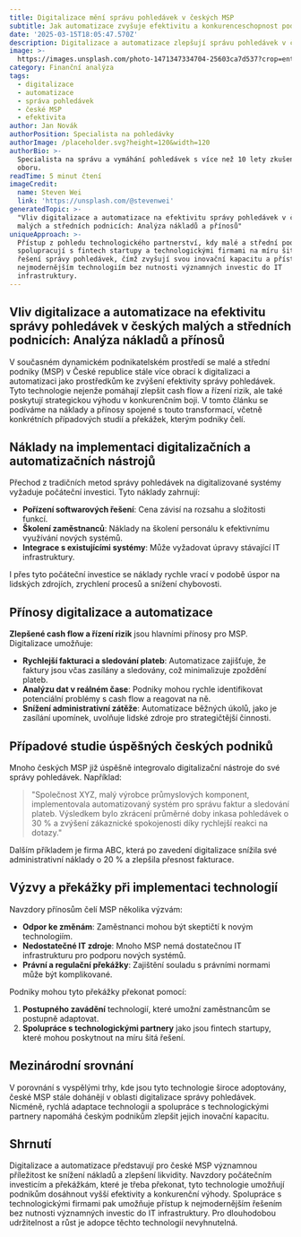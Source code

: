 ```yaml
---
title: Digitalizace mění správu pohledávek v českých MSP
subtitle: Jak automatizace zvyšuje efektivitu a konkurenceschopnost podniků
date: '2025-03-15T18:05:47.570Z'
description: Digitalizace a automatizace zlepšují správu pohledávek v českých MSP.
image: >-
  https://images.unsplash.com/photo-1471347334704-25603ca7d537?crop=entropy&cs=tinysrgb&fit=max&fm=jpg&ixid=M3w3MjA5MjJ8MHwxfHJhbmRvbXx8fHx8fHx8fDE3NDIwNjE5NDd8&ixlib=rb-4.0.3&q=80&w=1080
category: Finanční analýza
tags:
  - digitalizace
  - automatizace
  - správa pohledávek
  - české MSP
  - efektivita
author: Jan Novák
authorPosition: Specialista na pohledávky
authorImage: /placeholder.svg?height=120&width=120
authorBio: >-
  Specialista na správu a vymáhání pohledávek s více než 10 lety zkušeností v
  oboru.
readTime: 5 minut čtení
imageCredit:
  name: Steven Wei
  link: 'https://unsplash.com/@stevenwei'
generatedTopic: >-
  "Vliv digitalizace a automatizace na efektivitu správy pohledávek v českých
  malých a středních podnicích: Analýza nákladů a přínosů"
uniqueApproach: >-
  Přístup z pohledu technologického partnerství, kdy malé a střední podniky
  spolupracují s fintech startupy a technologickými firmami na míru šitých
  řešení správy pohledávek, čímž zvyšují svou inovační kapacitu a přístup k
  nejmodernějším technologiím bez nutnosti významných investic do IT
  infrastruktury.
---
```

## Vliv digitalizace a automatizace na efektivitu správy pohledávek v českých malých a středních podnicích: Analýza nákladů a přínosů

V současném dynamickém podnikatelském prostředí se malé a střední podniky (MSP) v České republice stále více obrací k digitalizaci a automatizaci jako prostředkům ke zvýšení efektivity správy pohledávek. Tyto technologie nejenže pomáhají zlepšit cash flow a řízení rizik, ale také poskytují strategickou výhodu v konkurenčním boji. V tomto článku se podíváme na náklady a přínosy spojené s touto transformací, včetně konkrétních případových studií a překážek, kterým podniky čelí.

## Náklady na implementaci digitalizačních a automatizačních nástrojů

Přechod z tradičních metod správy pohledávek na digitalizované systémy vyžaduje počáteční investici. Tyto náklady zahrnují:

- **Pořízení softwarových řešení**: Cena závisí na rozsahu a složitosti funkcí.
- **Školení zaměstnanců**: Náklady na školení personálu k efektivnímu využívání nových systémů.
- **Integrace s existujícími systémy**: Může vyžadovat úpravy stávající IT infrastruktury.

I přes tyto počáteční investice se náklady rychle vrací v podobě úspor na lidských zdrojích, zrychlení procesů a snížení chybovosti.

## Přínosy digitalizace a automatizace

**Zlepšené cash flow a řízení rizik** jsou hlavními přínosy pro MSP. Digitalizace umožňuje:

- **Rychlejší fakturaci a sledování plateb**: Automatizace zajišťuje, že faktury jsou včas zasílány a sledovány, což minimalizuje zpoždění plateb.
- **Analýzu dat v reálném čase**: Podniky mohou rychle identifikovat potenciální problémy s cash flow a reagovat na ně.
- **Snížení administrativní zátěže**: Automatizace běžných úkolů, jako je zasílání upomínek, uvolňuje lidské zdroje pro strategičtější činnosti.

## Případové studie úspěšných českých podniků

Mnoho českých MSP již úspěšně integrovalo digitalizační nástroje do své správy pohledávek. Například:

> "Společnost XYZ, malý výrobce průmyslových komponent, implementovala automatizovaný systém pro správu faktur a sledování plateb. Výsledkem bylo zkrácení průměrné doby inkasa pohledávek o 30 % a zvýšení zákaznické spokojenosti díky rychlejší reakci na dotazy."

Dalším příkladem je firma ABC, která po zavedení digitalizace snížila své administrativní náklady o 20 % a zlepšila přesnost fakturace.

## Výzvy a překážky při implementaci technologií

Navzdory přínosům čelí MSP několika výzvám:

- **Odpor ke změnám**: Zaměstnanci mohou být skeptičtí k novým technologiím.
- **Nedostatečné IT zdroje**: Mnoho MSP nemá dostatečnou IT infrastrukturu pro podporu nových systémů.
- **Právní a regulační překážky**: Zajištění souladu s právními normami může být komplikované.

Podniky mohou tyto překážky překonat pomocí:

1. **Postupného zavádění** technologií, které umožní zaměstnancům se postupně adaptovat.
2. **Spolupráce s technologickými partnery** jako jsou fintech startupy, které mohou poskytnout na míru šitá řešení.

## Mezinárodní srovnání

V porovnání s vyspělými trhy, kde jsou tyto technologie široce adoptovány, české MSP stále dohánějí v oblasti digitalizace správy pohledávek. Nicméně, rychlá adaptace technologií a spolupráce s technologickými partnery napomáhá českým podnikům zlepšit jejich inovační kapacitu.

## Shrnutí

Digitalizace a automatizace představují pro české MSP významnou příležitost ke snížení nákladů a zlepšení likvidity. Navzdory počátečním investicím a překážkám, které je třeba překonat, tyto technologie umožňují podnikům dosáhnout vyšší efektivity a konkurenční výhody. Spolupráce s technologickými firmami pak umožňuje přístup k nejmodernějším řešením bez nutnosti významných investic do IT infrastruktury. Pro dlouhodobou udržitelnost a růst je adopce těchto technologií nevyhnutelná.
